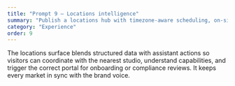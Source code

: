 ```yaml
---
title: "Prompt 9 — Locations intelligence"
summary: "Publish a locations hub with timezone-aware scheduling, on-site capabilities, and assistant routing hooks."
category: "Experience"
order: 9
---
```


The locations surface blends structured data with assistant actions so visitors can coordinate with the nearest studio, understand capabilities, and trigger the correct portal for onboarding or compliance reviews. It keeps every market in sync with the brand voice.
